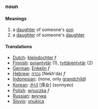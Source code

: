 ===noun===
====Meanings====
#a [[daughter]] of someone's [[son]]
#a [[daughter]] of someone's [[daughter]]
====Translations====
*[[Dutch]]: [[kleindochter]] ''f''
*[[Finnish]]: [[pojantytär]] (1), [[tyttärentytär]] (2)
*[[German]]: [[Enkelin]] ''f''
*[[Hebrew]]: [[נכדה]] (Nekh'da) ''f''
*[[Indonesian]]: (none, only [[grandchild]])
*[[Korean]]: [[손녀]] [孫女] (sonnyeo)
*[[Polish]]: [[wnuczka]] ''f''
*[[Russian]]: [[внучка]]
*[[Slovio]]: [[vnukica]]